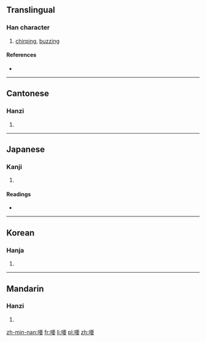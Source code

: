 ==Translingual==

===Han character===
{{Han char|rn=30|rad=口|as=09|sn=12|four=6104<sub>4</sub>|canj=口一田女 (RMWV)|ids=⿰[[口]][[要]]}}

# [[chirping]], [[buzzing]]

====References====
* {{Han ref|kx=0198.230|dkj=03939|dj=0420.110|hdz=10651.070|uh=5593|ud=21907|bh=D86D|bd=55405}}

----

==Cantonese==

===Hanzi===
{{yue-hanzi|jyut=|y=eu1, yiu1}}

# {{defn|lang=yue|sort=口09}}

----

==Japanese==

===Kanji===
{{ja-kanji|grade=|rs=口09}}

# {{defn|lang=ja|sort=口09}}

====Readings====
* {{ja-readings|on=[[えう]] (eu)|kun=[[こえ]] (koe)}}

----

==Korean==

===Hanja===
{{ko-hanja|hangeul=요|rv=yo|mr=yo}}

# {{defn|lang=ko|sort=口09}}

----

==Mandarin==

===Hanzi===
{{cmn-hanzi|pin=[[yāo]] ([[yao1]])|wg=yao<sup>1</sup>}}

# {{defn|lang=cmn|sort=口09}}

[[zh-min-nan:喓]]
[[fr:喓]]
[[li:喓]]
[[pl:喓]]
[[zh:喓]]